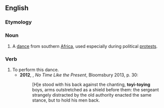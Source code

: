 ==English==

===Etymology===
{{etystub|en}}

===Noun===
{{wikipedia}}
{{en-noun}}

# A [[dance]] from southern [[Africa]], used especially during political [[protest]]s.

===Verb===
{{en-verb|toyi-toyies|toyi-toying|toyi-toyied}}

# To perform this dance.
#*'''2012''', {{w|Nadine Gordimer}}, ''No Time Like the Present'', Bloomsbury 2013, p. 30:
#*:[H]e stood with his back against the chanting, '''toyi-toying''' boys, arms outstretched as a shield before them: the sergeant strangely distracted by the old authority enacted the same stance, but to hold his men back.